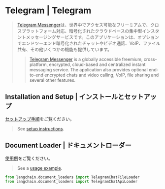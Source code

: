 # Telegram | Telegram

> [Telegram Messenger](https://web.telegram.org/a/)は、世界中でアクセス可能なフリーミアムで、クロスプラットフォーム対応、暗号化されたクラウドベースの集中型インスタントメッセージングサービスです。このアプリケーションは、オプションでエンドツーエンド暗号化されたチャットやビデオ通話、VoIP、ファイル共有、その他いくつかの機能も提供しています。
>
> > [Telegram Messenger](https://web.telegram.org/a/) is a globally accessible freemium, cross-platform, encrypted, cloud-based and centralized instant messaging service. The application also provides optional end-to-end encrypted chats and video calling, VoIP, file sharing and several other features.

## Installation and Setup | インストールとセットアップ

[セットアップ手順](/docs/integrations/document_loaders/telegram)をご覧ください。

> See [setup instructions](/docs/integrations/document_loaders/telegram).

## Document Loader | ドキュメントローダー

[使用例](/docs/integrations/document_loaders/telegram)をご覧ください。

> See a [usage example](/docs/integrations/document_loaders/telegram).

```python
from langchain.document_loaders import TelegramChatFileLoader
from langchain.document_loaders import TelegramChatApiLoader
```

